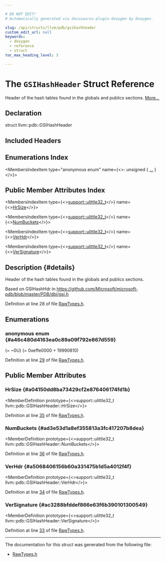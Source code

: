 ```yaml
---

# DO NOT EDIT!
# Automatically generated via docusaurus-plugin-doxygen by Doxygen.

slug: /api/structs/llvm/pdb/gsihashheader
custom_edit_url: null
keywords:
  - doxygen
  - reference
  - struct
toc_max_heading_level: 3

---
```





# The `GSIHashHeader` Struct Reference

<DoxygenPage pluginConfig={pluginConfig}>

Header of the hash tables found in the globals and publics sections. <a href="#details">More...</a>

## Declaration

<CodeBlock>struct llvm::pdb::GSIHashHeader</CodeBlock>

## Included Headers

<IncludesList>
<IncludesListItem
  filePath="llvm/DebugInfo/PDB/Native/RawTypes.h"
  permalink="/docs/api/files/include/include/llvm/include/llvm/debuginfo/include/llvm/debuginfo/pdb/include/llvm/debuginfo/pdb/native/rawtypes-h"
  isLocal="true" />
</IncludesList>

## Enumerations Index

<MembersIndex>

<MembersIndexItem
  type="anonymous enum"
  name={<>: unsigned &#123; <a href="#a46c480d4163ea0c89a09f792e867d559">...</a> &#125;</>}>
</MembersIndexItem>

</MembersIndex>

## Public Member Attributes Index

<MembersIndex>

<MembersIndexItem
  type={<><a href="/docs/api/namespaces/llvm/support/#a206b37274fa3e908017da357d12724d1">support::ulittle32&#95;t</a></>}
  name={<><a href="#a04150dd8ba73429cf2e876406174fd1b">HrSize</a></>}>
</MembersIndexItem>

<MembersIndexItem
  type={<><a href="/docs/api/namespaces/llvm/support/#a206b37274fa3e908017da357d12724d1">support::ulittle32&#95;t</a></>}
  name={<><a href="#ad3e53d1a8ef355813a3fc417207b8dea">NumBuckets</a></>}>
</MembersIndexItem>

<MembersIndexItem
  type={<><a href="/docs/api/namespaces/llvm/support/#a206b37274fa3e908017da357d12724d1">support::ulittle32&#95;t</a></>}
  name={<><a href="#a5068406156b60a331475b1d5a4012f4f">VerHdr</a></>}>
</MembersIndexItem>

<MembersIndexItem
  type={<><a href="/docs/api/namespaces/llvm/support/#a206b37274fa3e908017da357d12724d1">support::ulittle32&#95;t</a></>}
  name={<><a href="#ac3288bfddef866e63f6b390101300549">VerSignature</a></>}>
</MembersIndexItem>

</MembersIndex>

## Description {#details}

Header of the hash tables found in the globals and publics sections.

Based on GSIHashHdr in <a href="https://github.com/Microsoft/microsoft-pdb/blob/master/PDB/dbi/gsi.h">https://github.com/Microsoft/microsoft-pdb/blob/master/PDB/dbi/gsi.h</a>

Definition at line 28 of file <a href="/docs/api/files/include/include/llvm/include/llvm/debuginfo/include/llvm/debuginfo/pdb/include/llvm/debuginfo/pdb/native/rawtypes-h">RawTypes.h</a>.

<SectionDefinition>

## Enumerations

### anonymous enum  {#a46c480d4163ea0c89a09f792e867d559}

<MemberDefinition
  prototype="anonymous enum : unsigned">

<EnumerationList title="Enumeration values">

<Link id="a46c480d4163ea0c89a09f792e867d559a636be85e1db4ab81d984aa4bac24f009" />
<EnumerationListItem name="HdrSignature">
 (= ~0U)
</EnumerationListItem>

<Link id="a46c480d4163ea0c89a09f792e867d559af581ed2fa0c60c96b890935a05c449d5" />
<EnumerationListItem name="HdrVersion">
 (= 0xeffe0000 + 19990810)
</EnumerationListItem>

</EnumerationList>

Definition at line <a href="/docs/api/files/include/include/llvm/include/llvm/debuginfo/include/llvm/debuginfo/pdb/include/llvm/debuginfo/pdb/native/rawtypes-h/#l00029">29</a> of file <a href="/docs/api/files/include/include/llvm/include/llvm/debuginfo/include/llvm/debuginfo/pdb/include/llvm/debuginfo/pdb/native/rawtypes-h">RawTypes.h</a>.
</MemberDefinition>

</SectionDefinition>

<SectionDefinition>

## Public Member Attributes

### HrSize {#a04150dd8ba73429cf2e876406174fd1b}

<MemberDefinition
  prototype={<>support::ulittle32&#95;t llvm::pdb::GSIHashHeader::HrSize</>}>

Definition at line <a href="/docs/api/files/include/include/llvm/include/llvm/debuginfo/include/llvm/debuginfo/pdb/include/llvm/debuginfo/pdb/native/rawtypes-h/#l00035">35</a> of file <a href="/docs/api/files/include/include/llvm/include/llvm/debuginfo/include/llvm/debuginfo/pdb/include/llvm/debuginfo/pdb/native/rawtypes-h">RawTypes.h</a>.
</MemberDefinition>

### NumBuckets {#ad3e53d1a8ef355813a3fc417207b8dea}

<MemberDefinition
  prototype={<>support::ulittle32&#95;t llvm::pdb::GSIHashHeader::NumBuckets</>}>

Definition at line <a href="/docs/api/files/include/include/llvm/include/llvm/debuginfo/include/llvm/debuginfo/pdb/include/llvm/debuginfo/pdb/native/rawtypes-h/#l00036">36</a> of file <a href="/docs/api/files/include/include/llvm/include/llvm/debuginfo/include/llvm/debuginfo/pdb/include/llvm/debuginfo/pdb/native/rawtypes-h">RawTypes.h</a>.
</MemberDefinition>

### VerHdr {#a5068406156b60a331475b1d5a4012f4f}

<MemberDefinition
  prototype={<>support::ulittle32&#95;t llvm::pdb::GSIHashHeader::VerHdr</>}>

Definition at line <a href="/docs/api/files/include/include/llvm/include/llvm/debuginfo/include/llvm/debuginfo/pdb/include/llvm/debuginfo/pdb/native/rawtypes-h/#l00034">34</a> of file <a href="/docs/api/files/include/include/llvm/include/llvm/debuginfo/include/llvm/debuginfo/pdb/include/llvm/debuginfo/pdb/native/rawtypes-h">RawTypes.h</a>.
</MemberDefinition>

### VerSignature {#ac3288bfddef866e63f6b390101300549}

<MemberDefinition
  prototype={<>support::ulittle32&#95;t llvm::pdb::GSIHashHeader::VerSignature</>}>

Definition at line <a href="/docs/api/files/include/include/llvm/include/llvm/debuginfo/include/llvm/debuginfo/pdb/include/llvm/debuginfo/pdb/native/rawtypes-h/#l00033">33</a> of file <a href="/docs/api/files/include/include/llvm/include/llvm/debuginfo/include/llvm/debuginfo/pdb/include/llvm/debuginfo/pdb/native/rawtypes-h">RawTypes.h</a>.
</MemberDefinition>

</SectionDefinition>

<hr/>

The documentation for this struct was generated from the following file:

<ul>
<li><a href="/docs/api/files/include/include/llvm/include/llvm/debuginfo/include/llvm/debuginfo/pdb/include/llvm/debuginfo/pdb/native/rawtypes-h">RawTypes.h</a></li>
</ul>

</DoxygenPage>
